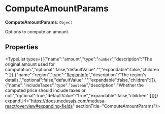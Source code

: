 
# ComputeAmountParams

 **ComputeAmountParams**: `Object`

Options to compute an amount.

## Properties

<TypeList types={[{"name":"amount","type":"`number`","description":"The original amount used for computation.","optional":false,"defaultValue":"","expandable":false,"children":[]},{"name":"region","type":"[RegionInfo](../medusa_react.RegionInfo/page.mdx)","description":"The region's details.","optional":false,"defaultValue":"","expandable":false,"children":[]},{"name":"includeTaxes","type":"`boolean`","description":"Whether the computed price should include taxes or not.","optional":true,"defaultValue":"true","expandable":false,"children":[]}]} expandUrl="https://docs.medusajs.com/medusa-react/overview#expanding-fields" sectionTitle="ComputeAmountParams"/>

